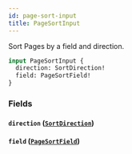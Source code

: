 ```yaml
---
id: page-sort-input
title: PageSortInput
---
```



Sort Pages by a field and direction.


```graphql
input PageSortInput {
  direction: SortDirection!
  field: PageSortField!
}
```


### Fields

#### `direction` ([`SortDirection`](/developers/demandhq-apis/demand-api/graphql/reference/enums/sort-direction))




#### `field` ([`PageSortField`](/developers/demandhq-apis/demand-api/graphql/reference/enums/page-sort-field))






